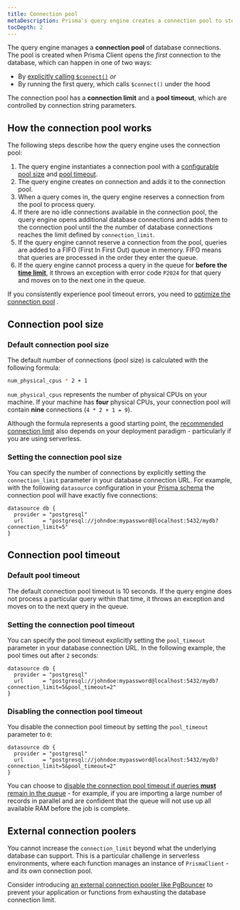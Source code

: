 ```yaml
---
title: Connection pool
metaDescription: Prisma's query engine creates a connection pool to store and manage database connections.
tocDepth: 2
---
```


<TopBlock>

The query engine manages a **connection pool** of database connections. The pool is created when Prisma Client opens the _first_ connection to the database, which can happen in one of two ways:

- By [explicitly calling `$connect()`](connection-management#connect) _or_
- By running the first query, which calls `$connect()` under the hood

The connection pool has a **connection limit** and a **pool timeout**, which are controlled by connection string parameters.

</TopBlock>

## How the connection pool works

The following steps describe how the query engine uses the connection pool:

1. The query engine instantiates a connection pool with a [configurable pool size](#setting-the-connection-limit) and [pool timeout](#setting-the-connection-pool-timeout).
1. The query engine creates on connection and adds it to the connection pool.
1. When a query comes in, the query engine reserves a connection from the pool to process query.
1. If there are no idle connections available in the connection pool, the query engine opens additional database connections and adds them to the connection pool until the the number of database connections reaches the limit defined by `connection_limit`.
1. If the query engine cannot reserve a connection from the pool, queries are added to a FIFO (First In First Out) queue in memory. FIFO means that queries are processed in the order they enter the queue.
1. If the query engine cannot process a query in the queue for **before the [time limit](#default-pool-timeout)**, it throws an exception with error code `P2024` for that query and moves on to the next one in the queue.

If you consistently experience pool timeout errors, you need to [optimize the connection pool](../../../../guides/performance-and-optimization/connection-management#optimizing-the-connection-pool) <span class="guide"></span> .

## Connection pool size

### Default connection pool size

The default number of connections (pool size) is calculated with the following formula:

```bash
num_physical_cpus * 2 + 1
```

`num_physical_cpus` represents the number of physical CPUs on your machine. If your machine has **four** physical CPUs, your connection pool will contain **nine** connections (`4 * 2 + 1 = 9`).

Although the formula represents a good starting point, the [recommended connection limit](../../../../guides/performance-and-optimization/connection-management#recommended-connection-limit) <span class="guide"></span> also depends on your deployment paradigm - particularly if you are using serverless.

### Setting the connection pool size

You can specify the number of connections by explicitly setting the `connection_limit` parameter in your database connection URL. For example, with the following `datasource` configuration in your [Prisma schema](../../prisma-schema) the connection pool will have exactly five connections:

```prisma
datasource db {
  provider = "postgresql"
  url      = "postgresql://johndoe:mypassword@localhost:5432/mydb?connection_limit=5"
}
```

## Connection pool timeout

### Default pool timeout

The default connection pool timeout is 10 seconds. If the query engine does not process a particular query within that time, it throws an exception and moves on to the next query in the queue.

### Setting the connection pool timeout

You can specify the pool timeout explicitly setting the `pool_timeout` parameter in your database connection URL. In the following example, the pool times out after `2` seconds:

```prisma
datasource db {
  provider = "postgresql"
  url      = "postgresql://johndoe:mypassword@localhost:5432/mydb?connection_limit=5&pool_timeout=2"
}
```

### Disabling the connection pool timeout

You disable the connection pool timeout by setting the `pool_timeout` parameter to `0`:

```prisma
datasource db {
  provider = "postgresql"
  url      = "postgresql://johndoe:mypassword@localhost:5432/mydb?connection_limit=5&pool_timeout=2"
}
```

You can choose to [disable the connection pool timeout if queries **must** remain in the queue](../../../../guides/performance-and-optimization/connection-management#disabling-the-pool-timeout) <span class="guide"></span> - for example, if you are importing a large number of records in parallel and are confident that the queue will not use up all available RAM before the job is complete.

## External connection poolers

You cannot increase the `connection_limit` beyond what the underlying database can support. This is a particular challenge in serverless environments, where each function manages an instance of `PrismaClient` - and its own connection pool.

Consider introducing [an external connection pooler like PgBouncer](../../../../guides/performance-and-optimization/connection-management#pgbouncer) <span class="guide"></span> to prevent your application or functions from exhausting the database connection limit.
